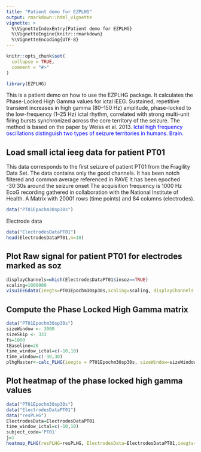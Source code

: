 ```yaml
---
title: "Patient demo for EZPLHG"
output: rmarkdown::html_vignette
vignette: >
  %\VignetteIndexEntry{Patient demo for EZPLHG}
  %\VignetteEngine{knitr::rmarkdown}
  %\VignetteEncoding{UTF-8}
---
```


```r
knitr::opts_chunk$set(
  collapse = TRUE,
  comment = "#>"
)
```

```r
library(EZPLHG)
```

This is a patient demo on how to use the EZPLHG package.
It calculates the Phase-Locked High Gamma values for ictal iEEG.
Sustained, repetitive transient increases in high gamma (80–150 Hz) amplitude, phase-locked to the low-frequency (1–25 Hz) ictal rhythm, correlated with strong multi-unit firing bursts synchronized across the core territory of the seizure.
The method is based on the paper by Weiss et al. 2013. <a href="https://pubmed.ncbi.nlm.nih.gov/24176977/" style="color:blue; text-decoration:none;"> Ictal high frequency oscillations distinguish two types of seizure territories in humans. Brain.</a>

## Load small ictal ieeg data for patient PT01

This data corresponds to the first seizure of patient PT01 from the Fragility Data Set. The data contains only the good channels. It has been notch filtered and common average referenced in RAVE It has been epoched -30:30s around the seizure onset The acquisition frequency is 1000 Hz EcoG recording gathered in collaboration with the National Institute of Health. A Matrix with 20001 rows (time points) and 84 columns (electrodes).

```r
data("PT01Epochm30sp30s")
```

Electrode data
```r
data("ElectrodesDataPT01")
head(ElectrodesDataPT01,n=10)

```

## Plot Raw signal for patient PT01 for electrodes marked as soz
```r
displayChannels=which(ElectrodesDataPT01$insoz==TRUE)
scaling=1000000
visuiEEGdata(ieegts=PT01Epochm30sp30s,scaling=scaling, displayChannels = displayChannels)
```

## Compute the Phase Locked High Gamma matrix 
```r
data("PT01Epochm30sp30s")
sizeWindow <- 3000
sizeSkip <- 333
fs=1000
tBaseline=20
time_window_ictal=c(-10,10)
time_window=c(-30,30)
plhgMaster<-calc_PLHG(ieegts = PT01Epochm30sp30s, sizeWindow=sizeWindow, sizeSkip=sizeSkip,fs=fs,tBaseline=tBaseline,time_window=time_window,time_window_ictal=time_window_ictal)
```

## Plot heatmap of the phase locked high gamma values 
```r
data("PT01Epochm30sp30s")
data("ElectrodesDataPT01")
data("resPLHG")
ElectrodesData=ElectrodesDataPT01
time_window_ictal=c(-10,10)
subject_code='PT01'
j=1
heatmap_PLHG(resPLHG=resPLHG, ElectrodesData=ElectrodesDataPT01,ieegts=PT01Epochm30sp30s,time_window_ictal,subject_code,j)
```
